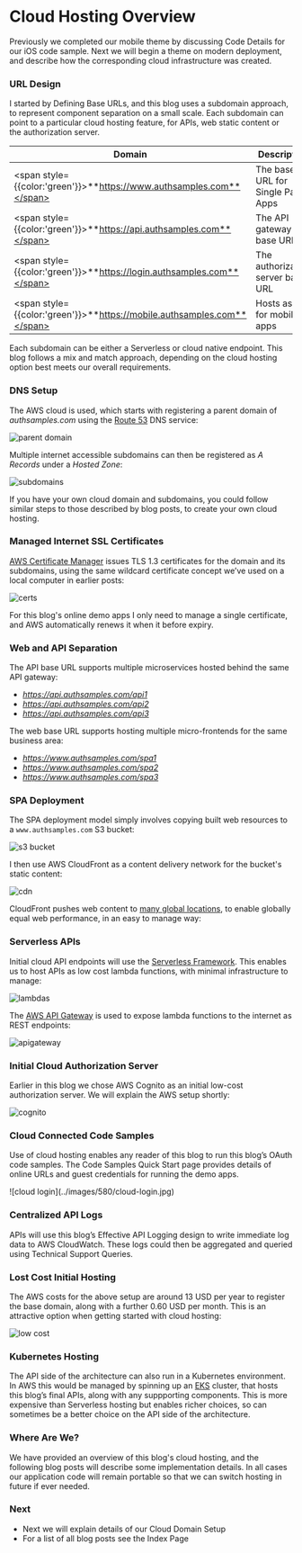 # Cloud Hosting Overview

Previously we completed our mobile theme by discussing <Link href='/posts/ios-code-sample-coding-key-points'>Code Details</Link> for our iOS code sample. Next we will begin a theme on modern deployment, and describe how the corresponding cloud infrastructure was created.

### URL Design

I started by <Link href='/posts/oauth-infrastructure-setup'>Defining Base URLs</Link>, and this blog uses a subdomain approach, to represent component separation on a small scale. Each subdomain can point to a particular cloud hosting feature, for APIs, web static content or the authorization server.

| Domain | Description |
| ------ | ----------- |
| <span style={{color:'green'}}>**https://www.authsamples.com**</span> | The base URL for Single Page Apps |
| <span style={{color:'green'}}>**https://api.authsamples.com**</span> | The API gateway base URL |
| <span style={{color:'green'}}>**https://login.authsamples.com**</span> | The authorization server base URL |
| <span style={{color:'green'}}>**https://mobile.authsamples.com**</span> | Hosts assets for mobile apps |

Each subdomain can be either a Serverless or cloud native endpoint. This blog follows a mix and match approach, depending on the cloud hosting option best meets our overall requirements.

### DNS Setup

The AWS cloud is used, which starts with registering a parent domain of *authsamples.com* using the [Route 53](https://aws.amazon.com/route53/) DNS service:

![parent domain](../images/580/parent-domain.jpg)

Multiple internet accessible subdomains can then be registered as *A Records* under a *Hosted Zone*:

![subdomains](../images/580/subdomains.jpg)

If you have your own cloud domain and subdomains, you could follow similar steps to those described by blog posts, to create your own cloud hosting.

### Managed Internet SSL Certificates

[AWS Certificate Manager](https://aws.amazon.com/certificate-manager/) issues TLS 1.3 certificates for the domain and its subdomains, using the same wildcard certificate concept we’ve used on a local computer in earlier posts:

![certs](../images/580/certs.jpg)

For this blog's online demo apps I only need to manage a single certificate, and AWS automatically renews it when it before expiry.

### Web and API Separation

The API base URL supports multiple microservices hosted behind the same API gateway:

- *https://api.authsamples.com/api1*
- *https://api.authsamples.com/api2*
- *https://api.authsamples.com/api3*

The web base URL supports hosting multiple micro-frontends for the same business area:

- *https://www.authsamples.com/spa1*
- *https://www.authsamples.com/spa2*
- *https://www.authsamples.com/spa3*

### SPA Deployment

The SPA deployment model simply involves copying built web resources to a `www.authsamples.com` S3 bucket:

![s3 bucket](../images/580/s3-bucket.jpg)

I then use AWS CloudFront as a content delivery network for the bucket's static content:

![cdn](../images/580/cdn.jpg)

CloudFront pushes web content to [many global locations](https://aws.amazon.com/cloudfront/features), to enable globally equal web performance, in an easy to manage way:

### Serverless APIs

Initial cloud API endpoints will use the [Serverless Framework](https://serverless.com/framework). This enables us to host APIs as low cost lambda functions, with minimal infrastructure to manage:

![lambdas](../images/580/lambdas.jpg)

The [AWS API Gateway](https://aws.amazon.com/api-gateway/) is used to expose lambda functions to the internet as REST endpoints:

![apigateway](../images/580/apigateway.jpg)

### Initial Cloud Authorization Server

Earlier in this blog we chose AWS Cognito as an initial low-cost authorization server. We will explain the AWS setup shortly:

![cognito](../images/580/cognito.jpg)

### Cloud Connected Code Samples

Use of cloud hosting enables any reader of this blog to run this blog’s OAuth code samples. The <Link href='/posts/quick-start'>Code Samples Quick Start</Link> page provides details of online URLs and guest credentials for running the demo apps.

<div className="smallimage">
![cloud login](../images/580/cloud-login.jpg)
</div>

### Centralized API Logs

APIs will use this blog’s <Link href='/posts/effective-api-logging'>Effective API Logging</Link> design to write immediate log data to AWS CloudWatch. These logs could then be aggregated and queried using <Link href='/posts/api-technical-support-analysis'>Technical Support Queries</Link>.

### Lost Cost Initial Hosting

The AWS costs for the above setup are around 13 USD per year to register the base domain, along with a further 0.60 USD per month. This is an attractive option when getting started with cloud hosting:

![low cost](../images/580/low-cost.jpg)

### Kubernetes Hosting

The API side of the architecture can also run in a Kubernetes environment. In AWS this would be managed by spinning up an [EKS](https://docs.aws.amazon.com/whitepapers/latest/overview-deployment-options/amazon-elastic-kubernetes-service.html) cluster, that hosts this blog’s final APIs, along with any suppporting components. This is more expensive than Serverless hosting but enables richer choices, so can sometimes be a better choice on the API side of the architecture.

### Where Are We?

We have provided an overview of this blog's cloud hosting, and the following blog posts will describe some implementation details. In all cases our application code will remain portable so that we can switch hosting in future if ever needed.

### Next

- Next we will explain details of our <Link href='/posts/cloud-domain-setup'>Cloud Domain Setup</Link>
- For a list of all blog posts see the <Link href='/posts/index'>Index Page</Link>


